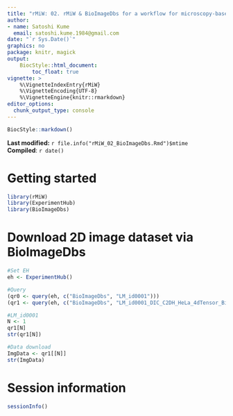 ```yaml
---
title: "rMiW: 02. rMiW & BioImageDbs for a workflow for microscopy-based image analysis and deep learning"
author: 
- name: Satoshi Kume
  email: satoshi.kume.1984@gmail.com
date: "`r Sys.Date()`"
graphics: no
package: knitr, magick
output:
    BiocStyle::html_document:
        toc_float: true
vignette: >
    %\VignetteIndexEntry{rMiW}
    %\VignetteEncoding{UTF-8}
    %\VignetteEngine{knitr::rmarkdown}
editor_options: 
  chunk_output_type: console
---
```


```r
BiocStyle::markdown()
```

**Last modified:** `r file.info("rMiW_02_BioImageDbs.Rmd")$mtime`<br />
**Compiled**: `r date()`

# Getting started

```r
library(rMiW)
library(ExperimentHub)
library(BioImageDbs)
```

# Download 2D image dataset via BioImageDbs

```r
#Set EH
eh <- ExperimentHub()

#Query
(qr0 <- query(eh, c("BioImageDbs", "LM_id0001")))
(qr1 <- query(eh, c("BioImageDbs", "LM_id0001_DIC_C2DH_HeLa_4dTensor_Binary")))

#LM_id0001
N <- 1
qr1[N]
str(qr1[N])

#Data download
ImgData <- qr1[[N]]
str(ImgData)

```




# Session information {.unnumbered}

```r
sessionInfo()
```
